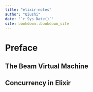 ```yaml
---
title: "elixir-notes"
author: "Qiushi"
date: "`r Sys.Date()`"
site: bookdown::bookdown_site
---
```


# Preface

## The Beam Virtual Machine

## Concurrency in Elixir